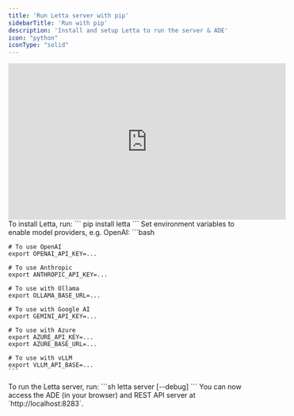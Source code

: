 ```yaml
---
title: 'Run Letta server with pip'
sidebarTitle: 'Run with pip'
description: 'Install and setup Letta to run the server & ADE'
icon: "python"
iconType: "solid"
---
```


<iframe
  width="560"
  height="315"
  src="https://www.youtube.com/embed/EOkpFDBNyEw"
  title="Install Letta with pip"
  frameborder="0"
  allow="accelerometer; autoplay; clipboard-write; encrypted-media; gyroscope; picture-in-picture"
  allowfullscreen
></iframe>

<Steps>
  <Step title="Install using PIP">
    To install Letta, run:
    ```
    pip install letta
    ```
  </Step>
  <Step title="Configure model providers">
    Set environment variables to enable model providers, e.g. OpenAI: 
    ```bash 

    # To use OpenAI
    export OPENAI_API_KEY=...

    # To use Anthropic 
    export ANTHROPIC_API_KEY=...

    # To use with Ollama
    export OLLAMA_BASE_URL=...

    # To use with Google AI
    export GEMINI_API_KEY=...

    # To use with Azure
    export AZURE_API_KEY=...
    export AZURE_BASE_URL=...

    # To use with vLLM 
    export VLLM_API_BASE=...
    ```
  </Step>
  <Step title="Run the Letta server">
    To run the Letta server, run:
    ```sh
    letta server [--debug]
    ```
    You can now access the ADE (in your browser) and REST API server at `http://localhost:8283`.
  </Step>
</Steps>
